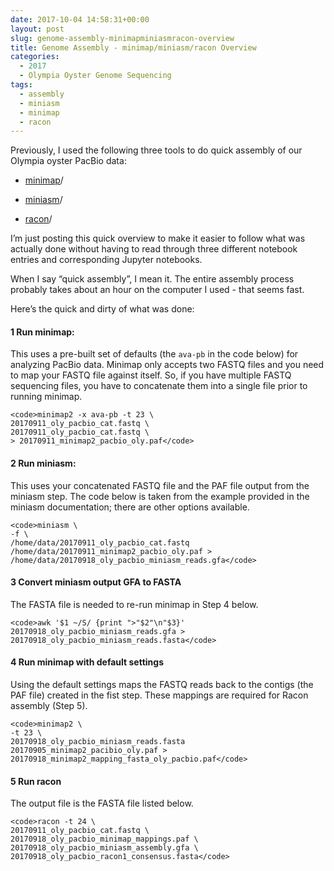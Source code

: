 ```yaml
---
date: 2017-10-04 14:58:31+00:00
layout: post
slug: genome-assembly-minimapminiasmracon-overview
title: Genome Assembly - minimap/miniasm/racon Overview
categories:
  - 2017
  - Olympia Oyster Genome Sequencing
tags:
  - assembly
  - miniasm
  - minimap
  - racon
---
```


Previously, I used the following three tools to do quick assembly of our Olympia oyster PacBio data:





  * [minimap](https://robertslab.github.io/sams-notebook/posts/2017-09-07-genome-assembly-olympia-oyster-pacbio-minimapminiasmracon/)/


  * [miniasm](https://robertslab.github.io/sams-notebook/posts/2017-09-18-genome-assembly-olympia-oyster-pacbio-minimapminiasmracon-2/)/


  * [racon](https://robertslab.github.io/sams-notebook/posts/2017-09-18-genome-assembly-olympia-oyster-pacbio-minimapminiasmracon-3/)/



I'm just posting this quick overview to make it easier to follow what was actually done without having to read through three different notebook entries and corresponding Jupyter notebooks.

When I say "quick assembly", I mean it. The entire assembly process probably takes about an hour on the computer I used - that seems fast.

Here's the quick and dirty of what was done:



#### 1 Run minimap:



This uses a pre-built set of defaults (the `ava-pb` in the code below) for analyzing PacBio data. Minimap only accepts two FASTQ files and you need to map your FASTQ file against itself. So, if you have multiple FASTQ sequencing files, you have to concatenate them into a single file prior to running minimap.


    
    <code>minimap2 -x ava-pb -t 23 \
    20170911_oly_pacbio_cat.fastq \
    20170911_oly_pacbio_cat.fastq \
    > 20170911_minimap2_pacbio_oly.paf</code>





#### 2 Run miniasm:



This uses your concatenated FASTQ file and the PAF file output from the miniasm step. The code below is taken from the example provided in the miniasm documentation; there are other options available.


    
    <code>miniasm \
    -f \
    /home/data/20170911_oly_pacbio_cat.fastq /home/data/20170911_minimap2_pacbio_oly.paf > /home/data/20170918_oly_pacbio_miniasm_reads.gfa</code>





#### 3 Convert miniasm output GFA to FASTA



The FASTA file is needed to re-run minimap in Step 4 below.


    
    <code>awk '$1 ~/S/ {print ">"$2"\n"$3}' 20170918_oly_pacbio_miniasm_reads.gfa > 20170918_oly_pacbio_miniasm_reads.fasta</code>





#### 4 Run minimap with default settings



Using the default settings maps the FASTQ reads back to the contigs (the PAF file) created in the fist step. These mappings are required for Racon assembly (Step 5).


    
    <code>minimap2 \
    -t 23 \
    20170918_oly_pacbio_miniasm_reads.fasta 20170905_minimap2_pacibio_oly.paf > 20170918_minimap2_mapping_fasta_oly_pacbio.paf</code>





#### 5 Run racon



The output file is the FASTA file listed below.


    
    <code>racon -t 24 \
    20170911_oly_pacbio_cat.fastq \
    20170918_oly_pacbio_minimap_mappings.paf \
    20170918_oly_pacbio_miniasm_assembly.gfa \
    20170918_oly_pacbio_racon1_consensus.fasta</code>
